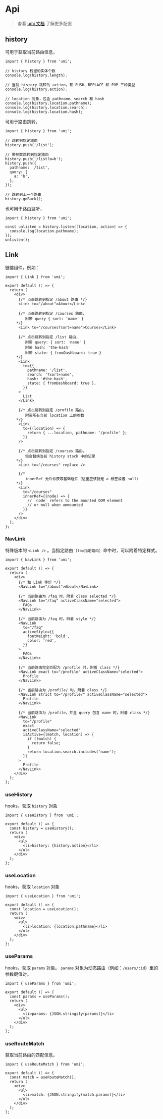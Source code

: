 # Api

> 查看 [umi 文档](https://umijs.org/zh-CN/api) 了解更多配置

## history

可用于获取当前路由信息，

```tsx | pure
import { history } from 'umi';

// history 栈里的实体个数
console.log(history.length);

// 当前 history 跳转的 action，有 PUSH、REPLACE 和 POP 三种类型
console.log(history.action);

// location 对象，包含 pathname、search 和 hash
console.log(history.location.pathname);
console.log(history.location.search);
console.log(history.location.hash);
```

可用于路由跳转，

```tsx | pure
import { history } from 'umi';

// 跳转到指定路由
history.push('/list');

// 带参数跳转到指定路由
history.push('/list?a=b');
history.push({
  pathname: '/list',
  query: {
    a: 'b',
  },
});

// 跳转到上一个路由
history.goBack();
```

也可用于路由监听，

```tsx | pure
import { history } from 'umi';

const unlisten = history.listen((location, action) => {
  console.log(location.pathname);
});
unlisten();
```

## Link

链接组件，例如：

```tsx | pure
import { Link } from 'umi';

export default () => {
  return (
    <div>
      {/* 点击跳转到指定 /about 路由 */}
      <Link to="/about">About</Link>

      {/* 点击跳转到指定 /courses 路由，
         附带 query { sort: 'name' }
     */}
      <Link to="/courses?sort=name">Courses</Link>

      {/* 点击跳转到指定 /list 路由，
         附带 query: { sort: 'name' }
         附带 hash: 'the-hash'
         附带 state: { fromDashboard: true }
     */}
      <Link
        to={{
          pathname: '/list',
          search: '?sort=name',
          hash: '#the-hash',
          state: { fromDashboard: true },
        }}
      >
        List
      </Link>

      {/* 点击跳转到指定 /profile 路由，
         附带所有当前 location 上的参数
     */}
      <Link
        to={(location) => {
          return { ...location, pathname: '/profile' };
        }}
      />

      {/* 点击跳转到指定 /courses 路由，
         但会替换当前 history stack 中的记录
     */}
      <Link to="/courses" replace />

      {/*
         innerRef 允许你获取基础组件（这里应该就是 a 标签或者 null）
     */}
      <Link
        to="/courses"
        innerRef={(node) => {
          // `node` refers to the mounted DOM element
          // or null when unmounted
        }}
      />
    </div>
  );
};
```

### NavLink

特殊版本的 `<Link />` 。当指定路由（`to=指定路由`）命中时，可以附着特定样式。

```tsx | pure
import { NavLink } from 'umi';

export default () => {
  return (
    <div>
      {/* 和 Link 等价 */}
      <NavLink to="/about">About</NavLink>

      {/* 当前路由为 /faq 时，附着 class selected */}
      <NavLink to="/faq" activeClassName="selected">
        FAQs
      </NavLink>

      {/* 当前路由为 /faq 时，附着 style */}
      <NavLink
        to="/faq"
        activeStyle={{
          fontWeight: 'bold',
          color: 'red',
        }}
      >
        FAQs
      </NavLink>

      {/* 当前路由完全匹配为 /profile 时，附着 class */}
      <NavLink exact to="/profile" activeClassName="selected">
        Profile
      </NavLink>

      {/* 当前路由为 /profile/ 时，附着 class */}
      <NavLink strict to="/profile/" activeClassName="selected">
        Profile
      </NavLink>

      {/* 当前路由为 /profile，并且 query 包含 name 时，附着 class */}
      <NavLink
        to="/profile"
        exact
        activeClassName="selected"
        isActive={(match, location) => {
          if (!match) {
            return false;
          }
          return location.search.includes('name');
        }}
      >
        Profile
      </NavLink>
    </div>
  );
};
```

### useHistory

hooks，获取 `history` 对象

```tsx | pure
import { useHistory } from 'umi';

export default () => {
  const history = useHistory();
  return (
    <div>
      <ul>
        <li>history: {history.action}</li>
      </ul>
    </div>
  );
};
```

### useLocation

hooks，获取 `location` 对象

```tsx | pure
import { useLocation } from 'umi';

export default () => {
  const location = useLocation();
  return (
    <div>
      <ul>
        <li>location: {location.pathname}</li>
      </ul>
    </div>
  );
};
```

### useParams

hooks，获取 `params` 对象。 `params` 对象为动态路由（例如：`/users/:id`）里的参数键值对。

```tsx | pure
import { useParams } from 'umi';

export default () => {
  const params = useParams();
  return (
    <div>
      <ul>
        <li>params: {JSON.stringify(params)}</li>
      </ul>
    </div>
  );
};
```

### useRouteMatch

获取当前路由的匹配信息。

```tsx | pure
import { useRouteMatch } from 'umi';

export default () => {
  const match = useRouteMatch();
  return (
    <div>
      <ul>
        <li>match: {JSON.stringify(match.params)}</li>
      </ul>
    </div>
  );
};
```